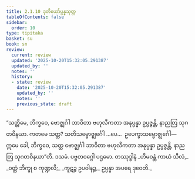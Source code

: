 ```yaml
---
title: 2.1.10 ဒုတိယော်ပ္ပန္နသုတ္တ
tableOfContents: false
sidebar:
  order: 10
type: tipitaka
basket: su
book: sn
review:
  current: review
  updated: '2025-10-20T15:32:05.291387'
  updated_by: ''
  notes: ''
  history:
  - state: review
    date: '2025-10-20T15:32:05.291387'
    updated_by: ''
    notes: ''
    previous_state: draft
---
```



<DynamicBreadcrumb />


<ReviewStatus review={frontmatter.review} showDetails={true} />

<HypothesisAnnotation frontmatter={frontmatter} />

<Division number="191" book="sn" e="ch" v="18" p="307">

<Paragraph number="418" book="sn">
“သတ္တိမေ, ဘိက္ခဝေ, ဗောဇ္ဈင်္ဂါ ဘာဝိတာ ဗဟုလီကတာ အနုပ္ပန္နာ ဥပ္ပဇ္ဇန္တိ, နာညတြ သုဂတဝိနယာ. ကတမေ သတ္တ? သတိသမ္ဗောဇ္ဈင်္ဂေါ …ပေ…  ဥပေက္ခာသမ္ဗောဇ္ဈင်္ဂေါ—  ဣမေ ခေါ, ဘိက္ခဝေ, သတ္တ ဗောဇ္ဈင်္ဂါ ဘာဝိတာ ဗဟုလီကတာ အနုပ္ပန္နာ ဥပ္ပဇ္ဇန္တိ, နာညတြ သုဂတဝိနယာ”တိ.

</Paragraph>
</Division>

<Paragraph number="419" type="center" book="sn">
ဒသမံ.



</Paragraph>

<Paragraph number="420" type="center" book="sn">
ပဗ္ဗတဝဂ္ဂေါ ပဌမော.



</Paragraph>

<Paragraph number="421" type="center" book="sn">
တဿုဒ္ဒါနံ


</Paragraph>

<Paragraph number="422" type="verses" book="sn">
_ဟိမဝန္တံ ကာယံ သီလံ,_  
_ဝတ္ထံ ဘိက္ခု စ ကုဏ္ဍလိ;_  
_ကူဋဉ္စ ဥပဝါနဉ္စ,_  
ဥပ္ပန္နာ အပရေ ဒုဝေတိ._
</Paragraph>